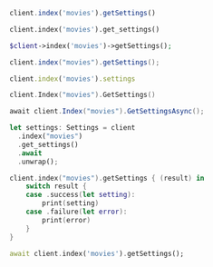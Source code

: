 <CodeGroup>

```javascript JS
client.index('movies').getSettings()
```

```python Python
client.index('movies').get_settings()
```

```php PHP
$client->index('movies')->getSettings();
```

```java Java
client.index("movies").getSettings();
```

```ruby Ruby
client.index('movies').settings
```

```go Go
client.Index("movies").GetSettings()
```

```csharp C#
await client.Index("movies").GetSettingsAsync();
```

```rust Rust
let settings: Settings = client
  .index("movies")
  .get_settings()
  .await
  .unwrap();
```

```swift Swift
client.index("movies").getSettings { (result) in
    switch result {
    case .success(let setting):
        print(setting)
    case .failure(let error):
        print(error)
    }
}
```

```dart Dart
await client.index('movies').getSettings();
```
</CodeGroup>